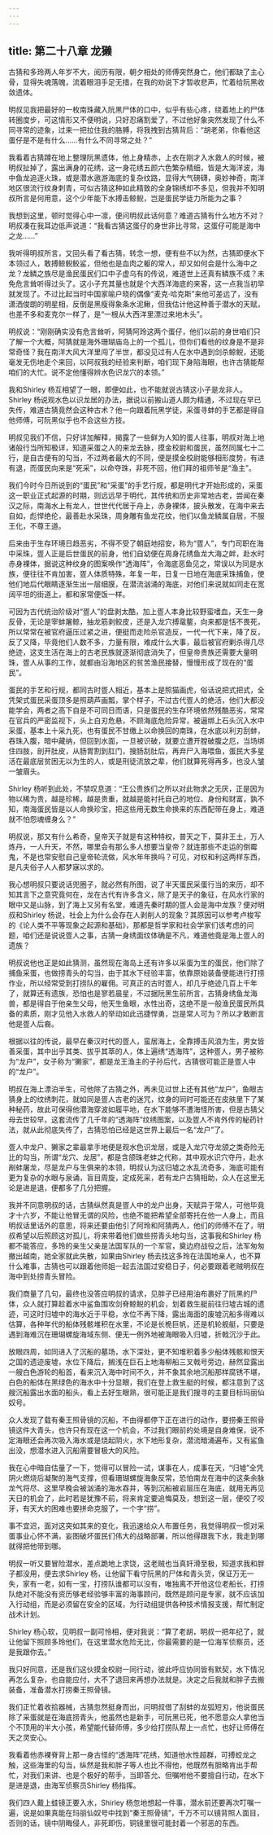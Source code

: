 ```yaml
---
---
---
```

title: 第二十八章 龙獭
---




古猜和多玲两人年岁不大，阅历有限，朝夕相处的师傅突然身亡，他们都缺了主心骨，显得失魂落魄，流着眼泪手足无措，在我的劝说下才暂收悲声，忙着给阮黑收敛遗体。

明叔见我把最好的一枚南珠藏入阮黑尸体的口中，似乎有些心疼，绕着地上的尸体转圈度步，可这情形又不便明说，只好忍痛割爱了，不过他好象突然发现了什么不同寻常的迹象，过来一把拉住我的胳膊，将我拽到古猜背后：“胡老弟，你看他这蛋仔是不是有什么……有什么不同寻常之处？”

我看着古猜蹲在地上整理阮黑遗体，他上身精赤，上衣在刚才入水救人的时候，被明叔扯掉了，露出满身的花绣，这一身花绣五颜六色繁杂精细，皆是大海洋波，海中鱼龙追逐火珠，或是潜水遨游海底的复杂纹路，显得大气磅礴，奥妙神奇，南洋地区很流行纹身刺青，可似古猜这种如此精致的全身锦绣却不多见，但我并不知明叔所言是何用意，这个少年能下水搏击鲸鲵，岂是蛋民学徒力所能为之事？

我想到这里，顿时觉得心中一凛，便问明叔此话何意？难道古猜有什么地方不对？明叔凑在我耳边低声说道：“我看古猜这蛋仔的身世非比寻常，这蛋仔可能是海中之龙……”

我听得明叔所言，又回头看了看古猜，转念一想，便有些不以为然，古猜即便水下本领过人，敢搏鲸鲵鲛鲨，但他也是血肉之躯的常人，却又如何会是什么海中之龙？龙鳞之族尽是渔民蛋民们口中子虚乌有的传说，难道世上还真有鳞族不成？未免危言耸听得过头了。这小子充其量也就是个大西洋海底的来客，这一点我当初早就发现了。不过比起当时中国家喻户晓的偶像“麦克·哈克斯”来他可差远了，没有潇洒俊朗的明星相，反倒是黑瘦得象条水泥鳅，但我估计他这种善于潜水的天赋，也差不多和麦克尔一样了，是“一根从大西洋里漂过来地木头”。

明叔说：“刚刚确实没有危言耸听，阿猜阿玲这两个蛋仔，他们以前的身世咱们只了解一个大概，阿猜就是海外珊瑚庙岛上的一个孤儿，但你们看他的纹身是不是非常奇怪？我在南洋大风大洋里闯了半世，都没见过有人在水中遇到剑杀鲸鲵，还能毫发无伤地走个来回，以阿叔我的经验来判断，咱们现下身陷海眼，也许古猜能帮咱们的大忙。说不定他懂得辨水色识龙穴的本领。”

我和Shirley 杨互相望了一眼，即便如此，也不能就说古猜这小子是龙非人。Shirley 杨说观水色以识龙居的办法，据说以前搬山道人颇为精通，不过现在早已失传，难道古猜竟然会这种古术？他一向跟着阮黑学徒，采蛋寻蚌的手艺都是得自他师傅，可阮黑似乎也不会这些方技。

明叔见我们不信，只好详加解释，揭露了一些鲜为人知的蛋人往事，明叔对海上地诸般行当所知极详，知道采蛋之人的来龙去脉，摸金校尉和蛋民，虽然同属七十二行，是自古便有的勾当，不过两者最大的不同，便是摸金校尉能够相形度势，有进有退，而蛋民向来是“死采”，以命夺珠，非死不回，他们拜的祖师爷是“渔主”。

我们今时今日所说到的“蛋民”和“采蛋”的手艺行规，都是明代才开始形成的，采蛋这一职业正式起源的时期，则远远早于明代，其传统和历史非常地古老，尝闻在秦汉之际，南海水上有龙人，世世代代居于舟上，赤身裸体，披头散发，在海中来去自如，彪悍绝伦，最善赴水采珠，周身雕有鱼龙花纹，他们以鱼龙鳞属自居，不服王化，不尊王道。

后来由于生存环境日趋恶劣，不得不受了朝庭地招安，称为“疍人”，专门司职在海中采珠，疍人正是后世蛋民的前身，他们自幼便在周身花绣鱼龙大海之衅，赴水时赤身裸体，据说这种纹身的图案唤作“透海阵”，令海底恶鱼见之，常误以为同是水族，便往往不肯加害，疍人体质特殊，年复一年，日复一日地在海底采珠捕鱼，使他们地后代眼睛逐渐生出一层细膜，在潜流汹涌的海底，对他们来说就如同走在宽阔平坦的街道上，都和家常便饭一样。

可因为古代统治阶级对“疍人”的盘剥太酷，加上疍人本身比较野蛮嗜血，天生一身反骨，无论是宰蚌屠鲸，抽龙筋剥鲛皮，还是入龙穴搏鼋鳌，向来都是恬不畏死，所以常常在被官府逼压过紧之进，便挺而走险杀官造反，一代一代下来，降了反，反了又降，毕竟他们人数不多，力量有限，难成什么大事，最后被官府剿杀得几尽绝迹，这支生活在海上的古老民族就逐渐彻底消失了，但皇帝贵族还需要大量明珠，疍人从事的工作，就都由沿海地区的贫苦渔民接替，慢慢形成了现在的“蛋民”。

蛋民的手艺和行规，都同古时疍人相近，基本上是照猫画虎，俗话说把式把式，全凭架式蛋民采蛋顶多是照葫芦画瓢，掌个样子，不过古代疍人的绝活，他们大都没能学会，两者之高下自是不可同日而语，只是蛋民的生存环境依然残酷恶劣，常常在官兵的严密监视下，头上白刃危悬，不顾海底危险异常，被逼绑上石头沉入水中采蛋，基本上十采九死，也有蛋民不甘缴上以命换回的南珠，在水底以利刃刮蚌，吞珠入腹，暗中藏纳，但回到水面，一旦被识破，就要立遭开膛破腹之厄，当场绑住四肢，剖开肚皮，从肠胃割到肛门，搜肠刮肚后，再弃尸入海喂鱼，蛋民大多星活在最底层贫困无以为生的人，或是刑徒流放之辈，他们就算死得再多，也没人皱一皱眉头。

Shirley 杨听到此处，不禁叹息道：“王公贵族们之所以对此物求之无厌，正是因为物以稀为贵，越是珍稀，越是贵重，就越是能衬托自己的地位、身份和财富，孰不知，南海蛋民皆是以人命换珍宝，把这些用无数生命换来的东西配带在身上，难道就不怕怨魂缠身么？”

明叔说，那又有什么希奇，皇帝天子就是有这种特权，普天之下，莫非王土，万人炼丹，一人升天，不然，哪里会有那么多人想要当皇帝？就连那些不走运的倒霉鬼，不是也常安慰自己皇帝轮流做，风水年年换吗？可见，对权和利这两样东西，是凡夫俗子人人都梦寐以求的。

我心想明叔只要说话兜圈子，就必然有所图，说了半天蛋民采蛋行当的来历，却不知其言下之意究竟何在，龙在古代有许多含义，除了是天子的象征，在风水行家的眼中又是山脉，到了海上又另有名堂，难道先秦时期的疍人会是海中龙族？便对明叔和Shirley 杨说，社会上为什么会存在人剥削人的现象？其原因可以参考卢梭写的《论人类不平等现象之起源和基础》，那都是哲学家和社会学家们该考虑的问题，咱们还是说说疍人之事，古猜一身绣面纹体确是不凡，难道他竟是海上疍人的遗族？

明叔说他也正是如此猜测，虽然现在海岛上还有许多以采蛋为生的蛋民，他们除了捕鱼采蛋，也做捞青头的勾当，由于其水下经验丰富，依靠原始装备便能进行打捞作业，所以经常受到打捞队的雇佣。可真正的古时疍人，却几乎绝迹几百上千年了，就算还有遗族，恐怕也是寥若晨星，不过据阮黑生前所言，古猜身绣鱼龙海兽，都是得自于他亲生父母，他天生鱼眼，水性出奇，这绝不是一般渔民蛋民所具备的素质，刚才见他入水救人的举动如此迅捷悍勇，岂是常人可为？所以才敢断言他是疍人后裔。

根据以往的传说，最早在秦汉时代的疍人，蛮居海上，全靠搏击风浪为生，男女皆善采蛋，其中出乎其类、拔乎其萃的人，体上遍绣“透海阵”，这种疍人，男子被称为“龙户”，女子称为“獭家”，都是龙王渔主的子孙后代，古猜很可能正是疍人中的“龙户”。

明叔在海上漂泊半生，可他除了古猜之外，再未见过世上还有其他“龙户”，鱼眼古猜身上的纹绣刺花，就如同是疍人古老的迷咒，纹身的同时可能还在皮肤里下了某种秘药，故此可保得他潜海穿波如履平地，在水下能够不遭海怪所害，但是古猜父母去世较早，这套流传了几千年的“透海阵”纹绣图案，以及疍人不肯外传的秘药针法，就从此彻底失传了，古猜恐怕已经是这世界上最后一名“龙户”了。

疍人中龙户、獭家之辈最拿手地便是观水色识龙居，或是入龙穴夺龙颌之类奇险无比的勾当，所谓“龙穴、龙居”，都是含颌珠老蚌之代称，其中观水识穴夺丹，赴水剐蚌屠龙，尽是龙户与生俱来的本领，明叔认为这归墟之水乱流奇多，海底可能有更为复杂的水眼与泉诵，盲目周旋，定成死采，若有龙户古猜相助，众人在这里无论是进是退，便都多了几分把握。

我并不同意明叔的话，古猜纵然真是疍人中的龙户出身，天赋异于常人，可他毕竟才十六岁，不能让他冒无谓的风险，也绝不能把希望全部寄托在他一人身上，而且明叔话里话外的意思，将来还要由他引了阿玲和阿猜两人，他们的师傅不在了，明叔希望以后照顾这对孤儿，将来带着他们做些捞青头地勾当，这事我和Shirley 杨都不能答应，多玲的亲生父亲是法国军队的一个军官，奠边府战役之后，法军匆匆撤出越南，她全家就此失散，如果由Shirley 杨去找这多玲在法国地亲人，也不算什么难事，古猜也可以跟着他师姐一起去法国过安稳日子，何必要跟着老贼明叔在海中到处捞青头冒险。

我们商量了几句，最终也没答应明叔的请求，见胖子已经用油布裹好了阮黑的尸体，众人就打算趁着水中鲨鱼围攻剑脊鲸鲵的机会，划着救生艇前往归墟古城的遗迹，可这时归墟中的海水近于平稳，水位不再下降，露出海面的废墟沉船多得难以估算，各种年代的船体残骸堆积在水里，不论是长桅巨帆，还是机轮舰艇，只要是遇到海难沉在珊瑚螺旋海域东侧、便无一例外地被海眼吸入归墟，折戟沉沙于此。

放眼四周，如同进入了沉船的墓场，水下深处，更不知堆积着多少船体残骸和恨天之国的遗迹废墟，水位下降后，搁浅在巨石上地海柳船三叉戟号旁边，赫然显露出一艘白色游轮的船首，看来沉入海中时间不久，并不象其余地沉船那样腐锈不堪，白色的船体在黑绿色的海水中十分显眼，我们在登上救生艇的时候，都注意到了这艘沉船露出水面的船头，看上去好生眼熟，很可能正是我们搜寻的主要目标玛丽仙奴号。

众人发现了载有秦王照骨镜的沉船，不由得都停下正在进行的动作，要捞秦王照骨镜这件大青头，也许只有现在这一个机会，不过我们眼前的处境是自身难保，说不定海眼还会再次吸入海水或是烧起阴火，水下地形复杂，潜流暗涌遍布，又有鲨鱼出没，想潜水进入沉船需要冒极大的风险。

我在心中暗自估量了一下，觉得可以冒险一试，谋事在人，成事在天，“归墟”全凭阴火燃烧后凝聚的海气支撑，但看珊瑚螺旋海象反常，恐怕南龙在海中的这条余脉龙气将尽、这里早晚会被汹涌的海水吞并，等到沉船被岩层压在海底，就用无再见天日的机会了，此时若是犹豫不前，将来肯定要追悔莫及，想到这一层，便咬了咬牙，有天大的困难也要拼命克服了，一个字“捞”。

事不宜迟，面对这突如其来的变化，我迅速给众人布置任务，我觉得明叔一惯对采蛋事业心怀不满，妄图破坏蛋民们伟大的战略部署，所以他得跟我下水，我走到哪就得把他带到哪。

明叔一听又要冒险潜水，差点跪地上求饶，这老贼也当真奸滑至极，知道求我和胖子都没用，便去求Shirley 杨，让他留下看守阮黑的尸体和青头货，保证万无一失，家有一老，如有一宝，打捞队谁都可以没有，唯独离不开他这位老船长，打捞队绝对不能没有资历够老经验够丰富的海事顾问，既然是顾问是专家，就不应该加入行动组，而是必须留在安全的区域，为行动组提供各种技术情报支援，帮忙制定战术计划。

Shirley 杨心软，见明叔一副可怜相，便对我说：“算了老胡，明叔一把年纪了，就让他留下照顾多玲他们，在这里潜水危险无比，你最需要的是一位海军侦察员，还是我跟你去。”

我只好同意，还是我们这伙摸金校尉一同行动，彼此呼应协同皆有默契，水下情况再怎么复杂，也自能应付，大不了退回来再想办法就是。决定之后我就和胖子去搬装备，准备潜水打捞秦王照骨镜。

我们正忙着收拾器械，古猜忽然挺身而出，问明叔借了刮蚌的龙弧短刃，他说蛋民除了采蛋就是在海底捞青头，他虽然也是新手，可阮黑已死，他不愿意众人拿他当个不顶用的半大小孩，希望能代替师傅，多少给打捞队帮上一点忙，也好让师傅在天之灵安心。

我看着他赤裸脊背上那一身古怪的“透海阵”花绣，知道他水性超群，可搏蛟龙之触，这些海里的勾当，纵然是我和胖子等人也比不得他，他既然有胆略肯出手帮忙，对我们来讲、也是个极好的帮手，当即答允、但嘱咐他不要擅自行动，在水下是进是退，由海军侦察员Shirley 杨指挥。

我们四人戴上蛙镜正要入水，Shirley 杨忽地想起一件事，潜水前还要再次叮嘱一遍，说是如果真能在玛丽仙奴号中找到“秦王照骨镜”，千万不可以镜背照人面目，否则的话，镜中阴晦侵人，非死即伤，铜镜里很可能封着一个邪恶的东西。